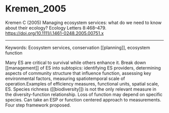 # Kremen_2005  

Kremen C (2005) Managing ecosystem services: what do we need to know about their ecology? Ecology Letters 8:468–479. <https://doi.org/10.1111/j.1461-0248.2005.00751.x>


---

Keywords: Ecosystem services, conservation [[planning]], ecosystem function	 

Many ES are critical to survival while others enhance it. Break down [[management]] of ES into subtopics: identifying ES providers, determining aspects of community structure that influence function, assessing key environmental factors, measuring spatiotemporal scale of operation.Examples of efficiency measures, functional units, spatial scale, ES. Species richness ([[biodiversity]]) is not the only relevant measure in the diversity-function relationship. Loss of function may depend on specific species. Can take an ESP or function centered approach to measurements. Four step framework proposed.
